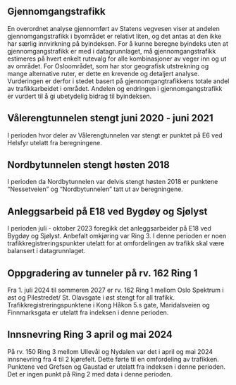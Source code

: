 ## Gjennomgangstrafikk {#sec-through_traffic}
En overordnet analyse gjennomført av Statens vegvesen viser at andelen gjennomgangstrafikk i byområdet er relativt liten, og det antas at den ikke har særlig innvirkning på byindeksen. For å kunne beregne byindeks uten at gjennomgangstrafikk er med i datagrunnlaget, må gjennomgangstrafikk estimeres på hvert enkelt rutevalg for alle kombinasjoner av veger inn og ut av området. For Osloområdet, som har stor geografisk utstrekning og mange alternative ruter, er dette en krevende og detaljert analyse. Vurderingen er derfor i stedet basert på gjennomgangtrafikkens totale andel av trafikkarbeidet i området. Andelen og endringen i gjennomgangstrafikk er vurdert til å gi ubetydelig bidrag til byindeksen.


## Vålerengtunnelen stengt juni 2020 - juni 2021
I perioden hvor deler av Vålerengtunnelen var stengt er punktet på E6 ved Helsfyr utelatt fra beregningene.


## Nordbytunnelen stengt høsten 2018
I perioden da Nordbytunnelen var delvis stengt høsten 2018 er punktene "Nessetveien" og "Nordbytunnelen" tatt ut av beregningene.


## Anleggsarbeid på E18 ved Bygdøy og Sjølyst
I perioden juli - oktober 2023 foregikk det anleggsarbeider på E18 ved Bygdøy og Sjølyst. Anbefalt omkjøring var Ring 3. I denne perioden er noen trafikkregistreringspunkter utelatt for at omfordelingen av trafikk skal være balansert i datagrunnlaget.


## Oppgradering av tunneler på rv. 162 Ring 1
Fra 1. juli 2024 til sommeren 2027 er rv. 162 Ring 1 mellom Oslo Spektrum i øst og Pilestredet/ St. Olavsgate i øst stengt for all trafikk. Trafikkregistreringspunktene i Kong Håkon 5.s gate, Maridalsveien og Finnmarksgata er utelatt fra indeksen i denne perioden.


## Innsnevring Ring 3 april og mai 2024
På rv. 150 Ring 3 mellom Ullevål og Nydalen var det i april og mai 2024 innsnevring fra 4 til 2 kjørefelt. Dette førte til en omfordeling av trafikken. Punktene ved Grefsen og Gaustad er utelatt fra indeksen i denne perioden. Det er ingen punkt på Ring 2 med data i denne perioden.